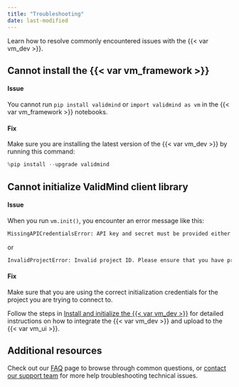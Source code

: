 ```yaml
---
title: "Troubleshooting"
date: last-modified
---
```


Learn how to resolve commonly encountered issues with the {{< var vm_dev >}}.

## Cannot install the {{< var vm_framework >}}

#### Issue
You cannot run `pip install validmind` or `import validmind as vm` in the {{< var vm_framework >}} notebooks.

#### Fix
Make sure you are installing the latest version of the {{< var vm_dev >}} by running this command:

```python
%pip install --upgrade validmind
```

## Cannot initialize ValidMind client library

#### Issue
When you run `vm.init()`, you encounter an error message like this: 

```bash
MissingAPICredentialsError: API key and secret must be provided either as environment variables or as arguments to init.
```

or

```bash
InvalidProjectError: Invalid project ID. Please ensure that you have provided a project ID that belongs to your organization.
```

#### Fix
Make sure that you are using the correct initialization credentials for the project you are trying to connect to. 

Follow the steps in [Install and initialize the {{< var vm_dev >}}](../guide/install-and-initialize-developer-framework.qmd) for detailed instructions on how to integrate the {{< var vm_dev >}} and upload to the {{< var vm_ui >}}.

## Additional resources

Check out our [FAQ](../faq/faq.qmd) page to browse through common questions, or [contact our support team](support.qmd) for more help troubleshooting technical issues.
